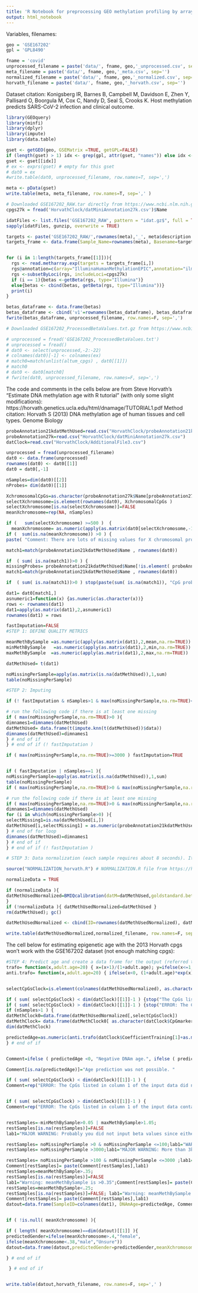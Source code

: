 ```yaml
---
title: 'R Notebook for preprocessing GEO methylation profiling by array datasets (Illumina 27k+) for estimating epigenetic age with AltumAge or the 2013 Horvath epigenetic clock'
output: html_notebook
---
```



Variables, filenames:
```r
geo = 'GSE167202'
gpl = 'GPL8490'

fname = 'covid'
unprocessed_filename = paste('data/', fname, geo,'_unprocessed.csv', sep='')
meta_filename = paste('data/', fname, geo,'_meta.csv', sep='')
normalized_filename = paste('data/', fname, geo,'_normalized.csv', sep='')
horvath_filename = paste('data/', fname, geo,'_horvath.csv', sep='')
```
Dataset citation: 
Konigsberg IR, Barnes B, Campbell M, Davidson E, Zhen Y, Pallisard O, Boorgula M, Cox C, Nandy D, Seal S, Crooks K. Host methylation predicts SARS-CoV-2 infection and clinical outcome.

```r
library(GEOquery)
library(minfi)
library(dplyr)
library(impute)
library(data.table)
```

```r
gset <- getGEO(geo, GSEMatrix =TRUE, getGPL=FALSE)
if (length(gset) > 1) idx <- grep(gpl, attr(gset, "names")) else idx <- 1
gset <- gset[[idx]]
# ex <- exprs(gset) # empty for this gset
# dat0 = ex
#write.table(dat0, unprocessed_filename, row.names=T, sep=',') 

meta <- pData(gset)
write.table(meta, meta_filename, row.names=T, sep=',' ) 
```

```r
# Downloaded GSE167202_RAW.tar directly from https://www.ncbi.nlm.nih.gov/geo/query/acc.cgi?acc=GSE167202
cpgs27k = fread('HorvathClock/datMiniAnnotation27k.csv')$Name

idatFiles <- list.files('GSE167202_RAW', pattern = "idat.gz$", full = TRUE)
sapply(idatFiles, gunzip, overwrite = TRUE)

targets <- paste('GSE167202_RAW/',rownames(meta),'_', meta$description.1,'_noid',sep='')
targets_frame <- data.frame(Sample_Name=rownames(meta), Basename=targets)


for (i in 1:length(targets_frame[[1]])){
  rgs <- read.metharray.exp(targets = targets_frame[i,])
  rgs@annotation=c(array="IlluminaHumanMethylationEPIC",annotation="ilm10b2.hg19")
  rgs <-subsetByLoci(rgs, includeLoci=cpgs27k)
  if (i == 1){betas <-getBeta(rgs, type="Illumina")}
  else{betas <- cbind(betas, getBeta(rgs, type="Illumina"))}
  print(i)
}

betas_dataframe <- data.frame(betas)
betas_dataframe <- cbind('v1'=rownames(betas_dataframe), betas_dataframe)
fwrite(betas_dataframe, unprocessed_filename, row.names=F, sep=',') 
```

```r
# Downloaded GSE167202_ProcessedBetaValues.txt.gz from https://www.ncbi.nlm.nih.gov/geo/query/acc.cgi?acc=GSE167202 - first tried it out as is, and then did normalization with this file to see if re-normalizing could work for age estimation (it didn't)

# unprocessed = fread('GSE167202_ProcessedBetaValues.txt')
# unprocessed = fread()
# dat0 <- select(unprocessed,-2:-22)
# colnames(dat0)[-1] <- colnames(ex)
# match0=match(unlist(altum_cpgs) , dat0[[1]])
# match0
# dat0 <- dat0[match0]
# fwrite(dat0, unprocessed_filename, row.names=F, sep=',') 
```



The code and comments in the cells below are from Steve Horvath's "Estimate DNA methylation age with R tutorial" (with only some slight modifications): https://horvath.genetics.ucla.edu/html/dnamage/TUTORIAL1.pdf
Method citation: Horvath S (2013) DNA methylation age of human tissues and cell types. Genome Biology

```r
probeAnnotation21kdatMethUsed=read.csv("HorvathClock/probeAnnotation21kdatMethUsed.csv")
probeAnnotation27k=read.csv("HorvathClock/datMiniAnnotation27k.csv")
datClock=read.csv("HorvathClock/AdditionalFile3.csv")

unprocessed = fread(unprocessed_filename)
dat0 <- data.frame(unprocessed)
rownames(dat0) <- dat0[[1]]
dat0 = dat0[,-1]

nSamples=dim(dat0)[[2]]
nProbes= dim(dat0)[[1]] 
```

```r
XchromosomalCpGs=as.character(probeAnnotation27k$Name[probeAnnotation27k$Chr=="X"]) 
selectXchromosome=is.element(rownames(dat0), XchromosomalCpGs ) 
selectXchromosome[is.na(selectXchromosome)]=FALSE
meanXchromosome=rep(NA, nSamples) 

if (   sum(selectXchromosome) >=500 )  { 
  meanXchromosome= as.numeric(apply(as.matrix(dat0[selectXchromosome,-1]),2,mean,na.rm=TRUE)) }
if (  sum(is.na(meanXchromosome)) >0 ) { 
paste( "Comment: There are lots of missing values for X chromosomal probes for some of the samples. This is not a problem when it comes to estimating age but I cannot predict the gender of these samples." )  } 
```

```r
match1=match(probeAnnotation21kdatMethUsed$Name , rownames(dat0))

if  ( sum( is.na(match1))>0 ) {  
missingProbes= probeAnnotation21kdatMethUsed$Name[!is.element( probeAnnotation21kdatMethUsed$Name , rownames(dat0))]}
match1=match(probeAnnotation21kdatMethUsed$Name , rownames(dat0))

if  ( sum( is.na(match1))>0 ) stop(paste(sum( is.na(match1)), "CpG probes cannot be matched"))

dat1= dat0[match1,] 
asnumeric1=function(x) {as.numeric(as.character(x))} 
rows <- rownames(dat1)
dat1=apply(as.matrix(dat1),2,asnumeric1)
rownames(dat1) = rows
```

```r
fastImputation=FALSE
#STEP 1: DEFINE QUALITY METRICS

meanMethBySample =as.numeric(apply(as.matrix(dat1),2,mean,na.rm=TRUE))
minMethBySample   =as.numeric(apply(as.matrix(dat1),2,min,na.rm=TRUE))
maxMethBySample  =as.numeric(apply(as.matrix(dat1),2,max,na.rm=TRUE))

datMethUsed= t(dat1)

noMissingPerSample=apply(as.matrix(is.na(datMethUsed)),1,sum)
table(noMissingPerSample)

#STEP 2: Imputing 

if (! fastImputation & nSamples>1 & max(noMissingPerSample,na.rm=TRUE)<3000 ){

# run the following code if there is at least one missing
if ( max(noMissingPerSample,na.rm=TRUE)>0 ){
dimnames1=dimnames(datMethUsed)
datMethUsed= data.frame(t(impute.knn(t(datMethUsed))$data))
dimnames(datMethUsed)=dimnames1
} # end of if
} # end of if (! fastImputation )

if ( max(noMissingPerSample,na.rm=TRUE)>=3000 ) fastImputation=TRUE


if ( fastImputation | nSamples==1 ){
noMissingPerSample=apply(as.matrix(is.na(datMethUsed)),1,sum)
table(noMissingPerSample)
if ( max(noMissingPerSample,na.rm=TRUE)>0 & max(noMissingPerSample,na.rm=TRUE) >= 3000 ) {normalizeData=FALSE}

# run the following code if there is at least one missing
if ( max(noMissingPerSample,na.rm=TRUE)>0 & max(noMissingPerSample,na.rm=TRUE) < 3000 ){
dimnames1=dimnames(datMethUsed)
for (i in which(noMissingPerSample>0) ){
selectMissing1=is.na(datMethUsed[i,])
datMethUsed[i,selectMissing1] = as.numeric(probeAnnotation21kdatMethUsed$goldstandard2[selectMissing1])
} # end of for loop
dimnames(datMethUsed)=dimnames1
} # end of if
} # end of if (! fastImputation )

```
```r
# STEP 3: Data normalization (each sample requires about 8 seconds). It would be straightforward to parallelize this operation.

source("NORMALIZATION_horvath.R") # NORMALIZATION.R file from https://horvath.genetics.ucla.edu/html/dnamage/

normalizeData = TRUE

if (normalizeData ){
datMethUsedNormalized=BMIQcalibration(datM=datMethUsed,goldstandard.beta= probeAnnotation21kdatMethUsed$goldstandard2,plots=FALSE)
}
if (!normalizeData ){ datMethUsedNormalized=datMethUsed }
rm(datMethUsed); gc()

datMethUsedNormalized <- cbind(ID=rownames(datMethUsedNormalized), datMethUsedNormalized)

write.table(datMethUsedNormalized,normalized_filename, row.names=F, sep="," ) 
```

The cell below for estimating epigenetic age with the 2013 Horvath cpgs won't work with the GSE167202 dataset (not enough matching cpgs):
```r
#STEP 4: Predict age and create a data frame for the output (referred to as datout)
trafo= function(x,adult.age=20) { x=(x+1)/(1+adult.age); y=ifelse(x<=1, log( x),x-1);y }
anti.trafo= function(x,adult.age=20) { ifelse(x<0, (1+adult.age)*exp(x)-1, (1+adult.age)*x+adult.age) }


selectCpGsClock=is.element(colnames(datMethUsedNormalized), as.character(datClock$CpGmarker[-1]))

if ( sum( selectCpGsClock) < dim(datClock)[[1]]-1 ) {stop("The CpGs listed in column 1 of the input data did not contain the CpGs needed for calculating DNAm age. Make sure to input cg numbers such as cg00075967.")}
if ( sum( selectCpGsClock) > dim(datClock)[[1]]-1 ) {stop("ERROR: The CpGs listed in column 1 of the input data contain duplicate CpGs. Each row should report only one unique CpG marker (cg number).")}
if (nSamples>1 ) {
datMethClock0=data.frame(datMethUsedNormalized[,selectCpGsClock])
datMethClock= data.frame(datMethClock0[ as.character(datClock$CpGmarker[-1])])
dim(datMethClock)

predictedAge=as.numeric(anti.trafo(datClock$CoefficientTraining[1]+as.matrix(datMethClock)%*% as.numeric(datClock$CoefficientTraining[-1])))
} # end of if


Comment=ifelse ( predictedAge <0, "Negative DNAm age.", ifelse ( predictedAge >100, "Old DNAm age.", rep("",length(predictedAge))))

Comment[is.na(predictedAge)]="Age prediction was not possible. "

if ( sum( selectCpGsClock) < dim(datClock)[[1]]-1 ) {
Comment=rep("ERROR: The CpGs listed in column 1 of the input data did not contain the CpGs needed for calculating DNAm age. Make sure to input cg numbers such as cg00075967.",length(predictedAge) )}


if ( sum( selectCpGsClock) > dim(datClock)[[1]]-1 ) {
Comment=rep("ERROR: The CpGs listed in column 1 of the input data contain duplicate CpGs. Each row should report only one unique CpG marker (cg number).",length(predictedAge) )}


restSamples=-minMethBySample>0.05 | maxMethBySample>1.05;
restSamples[is.na(restSamples)]=FALSE
lab1="MAJOR WARNING: Probably you did not input beta values since either minMethBySample<-0.05 or maxMethBySample>1.05.";Comment[restSamples]= paste(Comment[restSamples],lab1)

restSamples= noMissingPerSample >0 & noMissingPerSample <=100;lab1="WARNING: Some beta values were missing, see noMissingPerSample."; Comment[restSamples]= paste(Comment[restSamples],lab1)
restSamples= noMissingPerSample >3000;lab1="MAJOR WARNING: More than 3k missing values!!"; Comment[restSamples]= paste(Comment[restSamples],lab1)

restSamples= noMissingPerSample >100 & noMissingPerSample <=3000 ;lab1="MAJOR WARNING: noMissingPerSample>100"
Comment[restSamples]= paste(Comment[restSamples],lab1)
restSamples=meanMethBySample>.35;
restSamples[is.na(restSamples)]=FALSE
lab1="Warning: meanMethBySample is >0.35";Comment[restSamples]= paste(Comment[restSamples],lab1)
restSamples=meanMethBySample<.25;
restSamples[is.na(restSamples)]=FALSE; lab1="Warning: meanMethBySample is <0.25"
Comment[restSamples]= paste(Comment[restSamples],lab1)
datout=data.frame(SampleID=colnames(dat1), DNAmAge=predictedAge, Comment, noMissingPerSample,meanMethBySample, minMethBySample, maxMethBySample)


if ( !is.null( meanXchromosome) ){  

if ( length( meanXchromosome)==dim(datout)[[1]] ){
predictedGender=ifelse(meanXchromosome>.4,"female",
ifelse(meanXchromosome<.38,"male","Unsure"))
datout=data.frame(datout,predictedGender=predictedGender,meanXchromosome=meanXchromosome)

} # end of if 

 } # end of if


write.table(datout,horvath_filename, row.names=F, sep=',' ) 
```

